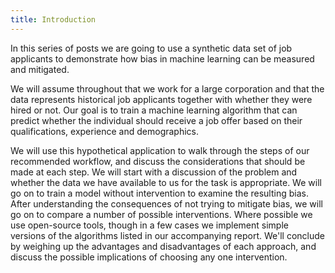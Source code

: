 ```yaml
---
title: Introduction
---
```


In this series of posts we are going to use a synthetic data set of job applicants to demonstrate how bias in machine learning can be measured and mitigated.

We will assume throughout that we work for a large corporation and that the data represents historical job applicants together with whether they were hired or not. Our goal is to train a machine learning algorithm that can predict whether the individual should receive a job offer based on their qualifications, experience and demographics.

We will use this hypothetical application to walk through the steps of our recommended workflow, and discuss the considerations that should be made at each step. We will start with a discussion of the problem and whether the data we have available to us for the task is appropriate. We will go on to train a model without intervention to examine the resulting bias. After understanding the consequences of not trying to mitigate bias, we will go on to compare a number of possible interventions. Where possible we use open-source tools, though in a few cases we implement simple versions of the algorithms listed in our accompanying report. We'll conclude by weighing up the advantages and disadvantages of each approach, and discuss the possible implications of choosing any one intervention.
